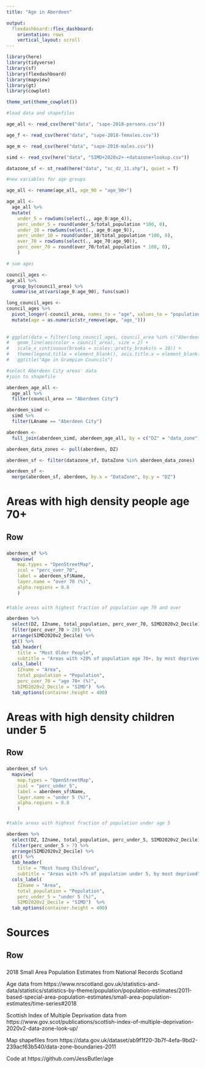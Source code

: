 ```yaml
---
title: "Age in Aberdeen"

output:
  flexdashboard::flex_dashboard:
    orientation: rows
    vertical_layout: scroll
---
```


```r
library(here)
library(tidyverse)
library(sf)
library(flexdashboard)
library(mapview)
library(gt)
library(cowplot)

theme_set(theme_cowplot())
```


```r
#load data and shapefiles 

age_all <- read_csv(here("data", "sape-2018-persons.csv"))

age_f <- read_csv(here("data", "sape-2018-females.csv"))

age_m <- read_csv(here("data", "sape-2018-males.csv"))

simd <- read_csv(here("data", "SIMD+2020v2+-+datazone+lookup.csv"))

datazone_sf <- st_read(here("data", "sc_dz_11.shp"), quiet = T)
```

```r
#new variables for age groups

age_all <- rename(age_all, age_90 = "age_90+")

age_all <-
  age_all %>%
  mutate(
    under_5 = rowSums(select(., age_0:age_4)), 
    perc_under_5 = round(under_5/total_population *100, 0),
    under_10 = rowSums(select(., age_0:age_9)), 
    perc_under_10 = round(under_10/total_population *100, 0),
    over_70 = rowSums(select(., age_70:age_90)),
    perc_over_70 = round(over_70/total_population * 100, 0),
    )
```

```r
# sum ages

council_ages <-
age_all %>%
  group_by(council_area) %>%
  summarise_at(vars(age_0:age_90), funs(sum))

long_council_ages <-
council_ages %>%
  pivot_longer(-council_area, names_to = "age", values_to = "population") %>%
  mutate(age = as.numeric(str_remove(age, "age_")))
  
  
# ggplot(data = filter(long_council_ages, council_area %in% c("Aberdeen City", "Aberdeenshire", "Moray"), age <90), aes(age, population)) + 
#   geom_line(aes(color = council_area), size = 2) +
#   scale_x_continuous(breaks = scales::pretty_breaks(n = 10)) +
#   theme(legend.title = element_blank(), axis.title.x = element_blank(), axis.title.y = element_blank(), legend.position="bottom", plot.title = element_text(hjust = 0.5)) +
#   ggtitle("Age in Grampian Councils")
```



```r
#select Aberdeen City areas' data 
#join to shapefile

aberdeen_age_all <-
  age_all %>%
  filter(council_area == "Aberdeen City")

aberdeen_simd <-
  simd %>%
  filter(LAname == "Aberdeen City")

aberdeen <- 
  full_join(aberdeen_simd, aberdeen_age_all, by = c("DZ" = "data_zone"))

aberdeen_data_zones <- pull(aberdeen, DZ)

aberdeen_sf <- filter(datazone_sf, DataZone %in% aberdeen_data_zones)

aberdeen_sf <-
  merge(aberdeen_sf, aberdeen, by.x = "DataZone", by.y = "DZ")

```


Areas with high density people age 70+
=====================================

Row
-------------------------------------

###

```r
aberdeen_sf %>% 
  mapview(
    map.types = "OpenStreetMap", 
    zcol = "perc_over_70", 
    label = aberdeen_sf$Name,
    layer.name = "over 70 (%)",
    alpha.regions = 0.8
    )
```


###

```r
#table areas with highest fraction of population age 70 and over

aberdeen %>%
  select(DZ, IZname, total_population, perc_over_70, SIMD2020v2_Decile) %>%
  filter(perc_over_70 > 20) %>%
  arrange(SIMD2020v2_Decile) %>%
  gt() %>%
  tab_header(
    title = "Most Older People", 
    subtitle = "Areas with >20% of population age 70+, by most deprived") %>%
  cols_label(
    IZname = "Area", 
    total_population = "Population", 
    perc_over_70 = "age 70+ (%)",
    SIMD2020v2_Decile = "SIMD")  %>%
  tab_options(container.height = 400)
```



Areas with high density children under 5
=====================================

Row
-------------------------------------

###

```r
aberdeen_sf %>% 
  mapview(
    map.types = "OpenStreetMap", 
    zcol = "perc_under_5", 
    label = aberdeen_sf$Name,
    layer.name = "under 5 (%)",
    alpha.regions = 0.8
    )
```


###

```r
#table areas with highest fraction of population under age 5

aberdeen %>%
  select(DZ, IZname, total_population, perc_under_5, SIMD2020v2_Decile) %>%
  filter(perc_under_5 > 7) %>%
  arrange(SIMD2020v2_Decile) %>%
  gt() %>%
  tab_header(
    title = "Most Young Children", 
    subtitle = "Areas with >7% of population under 5, by most deprived") %>%
  cols_label(
    IZname = "Area", 
    total_population = "Population", 
    perc_under_5 = "under 5 (%)",
    SIMD2020v2_Decile = "SIMD")  %>%
  tab_options(container.height = 400)
```


Sources
=====================================

Row
-------------------------------------
###

2018 Small Area Population Estimates from National Records Scotland

Age data from https://www.nrscotland.gov.uk/statistics-and-data/statistics/statistics-by-theme/population/population-estimates/2011-based-special-area-population-estimates/small-area-population-estimates/time-series#2018

Scottish Index of Multiple Deprivation data from https://www.gov.scot/publications/scottish-index-of-multiple-deprivation-2020v2-data-zone-look-up/

Map shapefiles from https://data.gov.uk/dataset/ab9f1f20-3b7f-4efa-9bd2-239acf63b540/data-zone-boundaries-2011

Code at https://github.com/JessButler/age


